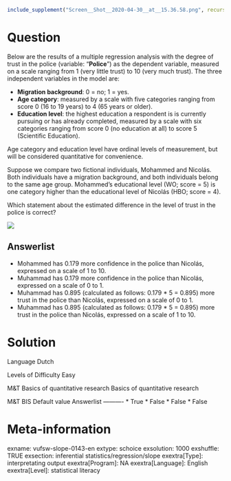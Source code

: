 ```r
include_supplement("Screen__Shot__2020-04-30__at__15.36.58.png", recursive = TRUE)
```

Question
========
Below are the results of a multiple regression analysis with the degree of trust in the police (variable: "**Police**") as the dependent variable, measured on a scale ranging from 1 (very little trust) to 10 (very much trust). The three independent variables in the model are:  
  

- **Migration background**: 0 = no; 1 = yes.
- **Age category**: measured by a scale with five categories ranging from score 0 (16 to 19 years) to 4 (65 years or older).
- **Education level**: the highest education a respondent is is currently pursuing or has already completed, measured by a scale with six categories ranging from score 0 (no education at all) to score 5 (Scientific Education).  
      

Age category and education level have ordinal levels of measurement, but will be considered quantitative for convenience.  
  
Suppose we compare two fictional individuals, Mohammed and Nicolás. Both individuals have a migration background, and both individuals belong to the same age group. Mohammed's educational level (WO; score = 5) is one category higher than the educational level of Nicolás (HBO; score = 4).  
  
Which statement about the estimated difference in the level of trust in the police is correct?  
  
![](Screen__Shot__2020-04-30__at__15.36.58.png)

Answerlist
----------
* Mohammed has 0.179 more confidence in the police than Nicolás, expressed on a scale of 1 to 10.
* Muhammad has 0.179 more confidence in the police than Nicolás, expressed on a scale of 0 to 1.
* Muhammad has 0.895 (calculated as follows: 0.179 \* 5 = 0.895) more trust in the police than Nicolás, expressed on a scale of 0 to 1.
* Muhammad has 0.895 (calculated as follows: 0.179 \* 5 = 0.895) more trust in the police than Nicolás, expressed on a scale of 1 to 10.

Solution
========

Language Dutch

Levels of Difficulty Easy

M&T Basics of quantitative research Basics of quantitative research

M&T BIS Default value
Answerlist
----------
* True
* False
* False
* False

Meta-information
================
exname: vufsw-slope-0143-en
extype: schoice
exsolution: 1000
exshuffle: TRUE
exsection: inferential statistics/regression/slope
exextra[Type]: interpretating output
exextra[Program]: NA
exextra[Language]: English
exextra[Level]: statistical literacy

